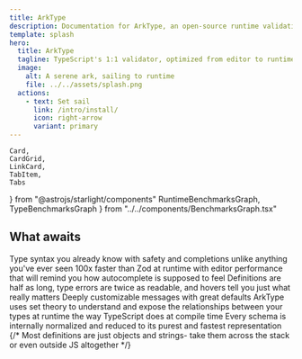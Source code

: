 ```yaml
---
title: ArkType
description: Documentation for ArkType, an open-source runtime validation library for TypeScript
template: splash
hero:
  title: ArkType
  tagline: TypeScript's 1:1 validator, optimized from editor to runtime.
  image:
    alt: A serene ark, sailing to runtime
    file: ../../assets/splash.png
  actions:
    - text: Set sail
      link: /intro/install/
      icon: right-arrow
      variant: primary
---
```


	Card,
	CardGrid,
	LinkCard,
	TabItem,
	Tabs
} from "@astrojs/starlight/components"
	RuntimeBenchmarksGraph,
	TypeBenchmarksGraph
} from "../../components/BenchmarksGraph.tsx"

<div class="not-content">
	<HeroBackdrop client:only="react" />
</div>

## What awaits

<CardGrid stagger>
	<Card title="Unparalleled DX" icon="seti:tsconfig">
		Type syntax you already know with safety and completions unlike anything
		you've ever seen
		<TsBlock code={unparalleledDx} />
	</Card>
	<Card title="Faster... everything" icon="rocket">
		100x faster than Zod at runtime with editor performance that will remind you
		how autocomplete is supposed to feel
		<Tabs>
			<TabItem label="Runtime">
				<RuntimeBenchmarksGraph />
			</TabItem>
			<TabItem label="Editor">
				<TypeBenchmarksGraph />
			</TabItem>
		</Tabs>
	</Card>
	<Card title="Clarity and Concision" icon="comment-alt">
		Definitions are half as long, type errors are twice as readable, and hovers
		tell you just what really matters
		<TsBlock code={clarityAndConcision} />
	</Card>
	<Card title="Better Errors" icon="error">
		Deeply customizable messages with great defaults
		<TsBlock code={betterErrors} />
	</Card>
	<Card title="Deep Introspectability" icon="seti:code-search">
		ArkType uses set theory to understand and expose the relationships between
		your types at runtime the way TypeScript does at compile time
		<TsBlock code={deepIntrospectability} />
	</Card>
	<Card title="Intrinsic Optimization" icon="seti:smarty">
		Every schema is internally normalized and reduced to its purest and fastest
		representation
		<TsBlock code={intrinsicOptimization} />
	</Card>
	{/* <Card title="Portable" icon="seti:json">
		Most definitions are just objects and strings- take them across the stack or
		even outside JS altogether
	</Card> */}
</CardGrid>

<LinkCard
	title="Doc up"
	description="Everything you need to know from installation to integration"
	href="/intro/install"
/>
